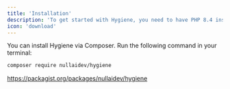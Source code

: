 ```yaml
---
title: 'Installation'
description: 'To get started with Hygiene, you need to have PHP 8.4 installed on your system.'
icon: 'download'
---
```


You can install Hygiene via Composer. Run the following command in your terminal:

```bash
composer require nullaidev/hygiene
```

https://packagist.org/packages/nullaidev/hygiene